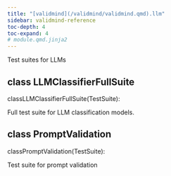 ```yaml
---
title: "[validmind](/validmind/validmind.qmd).llm"
sidebar: validmind-reference
toc-depth: 4
toc-expand: 4
# module.qmd.jinja2
---
```


<!-- docstring.jinja2 -->

Test suites for LLMs

<!-- class.qmd.jinja2 -->

## [class]{.muted} LLMClassifierFullSuite

<!-- signatures.jinja2 -->

::: {.signature}

<span class="kw">class</span><span class="name">LLMClassifierFullSuite</span>(<span class="base">TestSuite</span>):

:::

<!-- docstring.jinja2 -->

Full test suite for LLM classification models.

<!-- class.qmd.jinja2 -->

## [class]{.muted} PromptValidation

<!-- signatures.jinja2 -->

::: {.signature}

<span class="kw">class</span><span class="name">PromptValidation</span>(<span class="base">TestSuite</span>):

:::

<!-- docstring.jinja2 -->

Test suite for prompt validation

